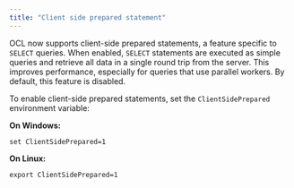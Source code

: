 ```yaml
---
title: "Client side prepared statement"
---
```


OCL now supports client-side prepared statements, a feature specific to `SELECT` queries. When enabled, `SELECT` statements are executed as simple queries and retrieve all data in a single round trip from the server. This improves performance, especially for queries that use parallel workers. By default, this feature is disabled.

To enable client-side prepared statements, set the `ClientSidePrepared` environment variable:

**On Windows:**

```
set ClientSidePrepared=1
```

**On Linux:**

```
export ClientSidePrepared=1
```


